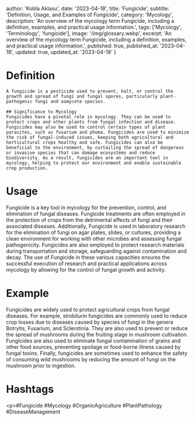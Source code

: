 
  author: 'Kobla Aklasu',
  date: '2023-04-18',
  title: 'Fungicide',
  subtitle: 'Definition, Usage, and Examples of Fungicide',
  category: 'Mycology',
  description: 'An overview of the mycology term Fungicide, including a definition, examples, and practical usage information.',
  tags: ['Mycology', 'Terminology', 'fungicide'],
  image: '/img/glossary.webp',
  excerpt: 'An overview of the mycology term Fungicide, including a definition, examples, and practical usage information.',
  published: true,
  published_at: '2023-04-18',
  updated: true,
  updated_at: '2023-04-18'
}




# Definition
    A fungicide is a pesticide used to prevent, halt, or control the growth and spread of fungi and fungal spores, particularly plant-pathogenic fungi and oomycete species.
    
    ## Significance to Mycology 
    Fungicides have a pivotal role in mycology. They can be used to protect crops and other plants from fungal infection and disease. Fungicides may also be used to control certain types of plant parasites, such as fusarium and phoma. Fungicides are used to minimize the risk of fungal-induced issues, keeping both agricultural and horticultural crops healthy and safe. Fungicides can also be beneficial to the environment, by curtailing the spread of dangerous or invasive species that can damage ecosystems and reduce biodiversity. As a result, fungicides are an important tool in mycology, helping to protect our environment and enable sustainable crop production.

# Usage

Fungicide is a key tool in mycology for the prevention, control, and elimination of fungal diseases. Fungicide treatments are often employed in the protection of crops from the detrimental effects of fungi and their associated diseases. Additionally, Fungicide is used in laboratory research for the elimination of fungi on agar plates, slides, or cultures, providing a clean environment for working with other microbes and assessing fungal pathogenicity. Fungicides are also employed to protect research materials during transportation and storage, safeguarding against contamination and decay. The use of Fungicide in these various capacities ensures the successful execution of research and practical applications across mycology by allowing for the control of fungal growth and activity.

# Example

Fungicides are widely used to protect agricultural crops from fungal diseases. For example, strobilurin fungicides are commonly used to reduce crop losses due to diseases caused by species of fungi in the genera Botrytis, Fusarium, and Sclerotinia. They are also used to prevent or reduce the spread of mushrooms during the fruiting stage in mushroom cultivation. Fungicides are also used to eliminate fungal contamination of grains and other food sources, preventing spoilage or food-borne illness caused by fungal toxins. Finally, fungicides are sometimes used to enhance the safety of consuming wild mushrooms by reducing the amount of fungi on the mushroom prior to ingestion.

# Hashtags

&lt;p&gt;#Fungicide #Mycology #OrganicAgriculture #PlantPathology #DiseaseManagement


